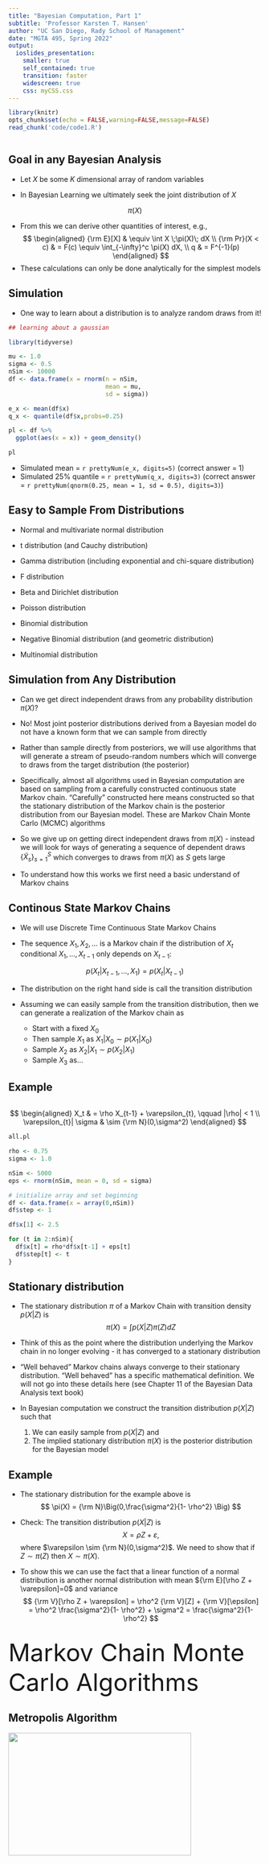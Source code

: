 ---
title: "Bayesian Computation, Part 1"
subtitle: 'Professor Karsten T. Hansen'
author: "UC San Diego, Rady School of Management"
date: "MGTA 495, Spring 2022"
output:
  ioslides_presentation:
    smaller: true 
    self_contained: true
    transition: faster
    widescreen: true
    css: myCSS.css
---

<style>
slides > slide.backdrop {
  background: white;
}
</style>

```{r setup, echo=FALSE,warning=FALSE,message=FALSE}
library(knitr)
opts_chunk$set(echo = FALSE,warning=FALSE,message=FALSE)
read_chunk('code/code1.R')
```

```{r loadLibraries}
```


## Goal in any Bayesian Analysis

- Let $X$ be some $K$ dimensional array of random variables 

- In Bayesian Learning we ultimately seek the joint distribution of $X$

$$
\pi(X)
$$

- From this we can derive other quantities of interest, e.g.,
$$
\begin{aligned}
{\rm E}[X] & \equiv \int X \;\pi(X)\; dX \\
{\rm Pr}(X < c) & = F(c) \equiv \int_{-\infty}^c \pi(X) dX, \\
q & =  F^{-1}(p)
\end{aligned}
$$
- These calculations can only be done analytically for the simplest models

## Simulation 

<div class="columns-2">
- One way to learn about a distribution is to analyze random draws from it!

```{r, echo=TRUE}
## learning about a gaussian

library(tidyverse)

mu <- 1.0
sigma <- 0.5
nSim <- 10000
df <- data.frame(x = rnorm(n = nSim, 
                           mean = mu,
                           sd = sigma))

e_x <- mean(df$x)
q_x <- quantile(df$x,probs=0.25)

pl <- df %>% 
  ggplot(aes(x = x)) + geom_density() 
```

```{r, fig.height=3,fig.width=3}
pl
```

- Simulated mean = `r prettyNum(e_x, digits=5)` (correct answer = 1)
- Simulated 25% quantile = `r prettyNum(q_x, digits=3)` (correct answer = `r prettyNum(qnorm(0.25, mean = 1, sd = 0.5), digits=3)`)


</div>

## Easy to Sample From Distributions

- Normal and multivariate normal distribution

- t distribution (and Cauchy distribution) 

- Gamma distribution (including exponential and chi-square distribution)

- F distribution

- Beta and Dirichlet distribution

- Poisson distribution 

- Binomial distribution 

- Negative Binomial distribution (and geometric distribution)

- Multinomial distribution

## Simulation from Any Distribution

- Can we get direct independent draws from any probability distribution $\pi(X)$? 

- No! Most joint posterior distributions derived from a Bayesian model do not have a known form that we can sample from directly  

- Rather than sample directly from posteriors, we will use algorithms that will generate a stream of pseudo-random numbers which will converge to draws from the target distribution (the posterior)

- Specifically, almost all algorithms used in Bayesian computation are based on sampling from a carefully constructed continuous state Markov chain. "Carefully" constructed here means constructed so that the stationary distribution of the Markov chain is the posterior distribution from our Bayesian model. These are Markov Chain Monte Carlo (MCMC) algorithms

- So we give up on getting direct independent draws from $\pi(X)$ - instead we will look for ways of generating a sequence of dependent draws $\lbrace \tilde X_s \rbrace_{s=1}^S$ which converges to draws from $\pi(X)$ as $S$ gets large 

- To understand how this works we first need a basic understand of Markov chains

## Continous State Markov Chains

- We will use Discrete Time Continuous State Markov Chains 

- The sequence $X_1,X_2,\dots$ is a Markov chain if the distribution of $X_t$ conditional $X_1,\dots,X_{t-1}$ only depends on $X_{t-1}$:

$$
p(X_t | X_{t-1},\dots,X_1) = p(X_t | X_{t-1})
$$

- The distribution on the right hand side is call the transition distribution 

- Assuming we can easily sample from the transition distribution, then we can generate a realization of the Markov chain as 
    - Start with a fixed $X_0$
    - Then sample $X_1$ as $X_1|X_0 \sim p(X_1|X_0)$
    - Sample $X_2$ as $X_2|X_1 \sim  p(X_2|X_1)$
    - Sample $X_3$ as...
    
## Example 

```{r exampleMC}
```

<div class="columns-2">

$$
\begin{aligned}
X_t & = \rho X_{t-1} + \varepsilon_{t}, \qquad |\rho| < 1 \\
\varepsilon_{t}| \sigma & \sim {\rm N}(0,\sigma^2)
\end{aligned}
$$

```{r, fig.width=5,fig.height=3}
all.pl
```

```{r, echo=TRUE,eval=FALSE}
rho <- 0.75
sigma <- 1.0 

nSim <- 5000
eps <- rnorm(nSim, mean = 0, sd = sigma)

# initialize array and set beginning
df <- data.frame(x = array(0,nSim))
df$step <- 1

df$x[1] <- 2.5

for (t in 2:nSim){
  df$x[t] = rho*df$x[t-1] + eps[t]
  df$step[t] <- t
}
```

</div>

## Stationary distribution 

- The stationary distribution $\pi$ of a Markov Chain with transition density $p(X|Z)$ is 
$$
\pi(X) = \int p(X|Z) \pi(Z) dZ
$$
- Think of this as the point where the distribution underlying the Markov chain in no longer evolving - it has converged to a stationary distribution

- "Well behaved" Markov chains always converge to their stationary distribution. "Well behaved" has a specific mathematical definition. We will not go into these details here (see Chapter 11 of the Bayesian Data Analysis text book)

- In Bayesian computation we construct the transition distribution $p(X|Z)$ such that 
    1. We can easily sample from $p(X|Z)$ and
    2. The implied stationary distribution $\pi(X)$ is the posterior distribution for the Bayesian model


## Example 

- The stationary distribution for the example above is
$$
\pi(X) = {\rm N}\Big(0,\frac{\sigma^2}{1- \rho^2} \Big)
$$
- Check: The transition distribution $p(X|Z)$ is 
$$
X = \rho Z + \varepsilon,
$$
where $\varepsilon \sim {\rm N}(0,\sigma^2)$. We need to show that if $Z \sim \pi(Z)$ then $X \sim \pi(X)$.

- To show this we can use the fact that a linear function of a normal distribution is another normal distribution with mean ${\rm E}[\rho Z + \varepsilon]=0$ and variance 
$$
{\rm V}[\rho Z + \varepsilon] = \rho^2 {\rm V}[Z] + {\rm V}[\epsilon] = \rho^2 \frac{\sigma^2}{1- \rho^2} + \sigma^2 = \frac{\sigma^2}{1- \rho^2}
$$

## {.flexbox .vcenter}

<div class="centered">
<font size="22">Markov Chain Monte Carlo Algorithms</font>
</div>



## Metropolis Algorithm 

![](images/metropolis.PNG){#id .class width=85% height=25%}

## 

<p align="center">
![](images/rosenbluth.jpg){#id .class width=40% height=70%}
</p>

<p align="center">
Arianna W. Rosenbluth, September 15, 1927 - December 28, 2020
</p>


## Metropolis Algorithm 

- Let $\pi(X)$ be the target distribution we want to sample from and let $p(X^*|X)$ be a symmetric proposal distribution generating a proposed move $X^*$ of the chain, conditional on the current state $X$ (symmetric means $p(X^*|X) = p(X|X^*)$)

- The algorithm starts with a starting value $X_0$ and then generates $\lbrace X_t \rbrace_{t=1}^T$ as follows:

1. Conditional on the current state $X_{t-1}$, generate a proposed move $X^*$ from the proposal distribution:
$$
X^* \sim p(X^*|X_{t-1})
$$
2. Calculate 
$$
r = \min \Bigg \lbrace \frac{ \pi(X^*) }{ \pi(X_{t-1}) }, 1 \Bigg \rbrace
$$
3. Update the new state $X_{t}$ as 
$$
X_t = \begin{cases}
X^* & \text{with probability $r$}, \\
X_{t-1} & \text{with probability $1-r$}
\end{cases}
$$


## Example

```{r exampleMetropolis}
```


<div class="columns-2">

- Suppose we had to sample from a mixture of two bivariate normal distributions

- For $x = (x_1,x_2)$, the target density is 

$$
p(x) = \lambda \; {\rm N}(x|\mu_1,\Sigma_1) + (1-\lambda) \; {\rm N}(x|\mu_2,\Sigma_2)
$$
where $\mu_1=(-0.5,0.0)$, $\mu_2=(0.25,1.5)$ and 
$$
\Sigma_1 = \begin{bmatrix}
0.75 & 0.25 \\ 0.25 & 0.75
\end{bmatrix}, ~~
\Sigma_2 = \begin{bmatrix}
0.5 & -0.25 \\ -0.25 & 0.5
\end{bmatrix}
$$
and $\lambda = 0.6$

- Note: There are ways of sampling from this distribution directly, but let's imagine we don't know how to!


```{r, fig.height=4,fig.width=4}
ggpl
```

## 3D plot of target

<p align="center">
![](images/jointDist2.png){#id .class width=90% height=70%}
</p>





</div>

## Picking a Proposal Distribution

- The key ingredient in the Metropolis algorithm is picking the proposal distribution

- The proposal distribution should 
    1. Be symmetric and
    2. Be easy to sample from and
    3. Generate draws that resemble the target distribution 

- One class of proposal distributions that often work well is the random walk proposal: 
$$
X^* = X_{t-1} + \alpha \; \varepsilon 
$$
where $\alpha > 0$ is a "jump" rate and usually $\epsilon \sim {\rm N}(0,I)$.

- $\alpha$ is chosen by experimentation to get a good compromise between a high acceptance rate and fast convergence to target distribution
    - If $\alpha$ is too big, most proposals will be rejected. If $\alpha$ is too small, the chain moves too slowly

## Simulation Result 

```{r sampleExampleMetropolis2}
```

<div class="columns-2">
```{r, echo=TRUE, eval=FALSE}
alpha <- 1.0

nSim <- 10000
chain <- array(0,c(nSim,2))
acceptCount <- 0

for (i in 2:nSim){
  ## propose new move 
  e <- rnorm(2, sd = alpha)
  x_star <- chain[i-1,] + e
  
  ## calculate accept rate 
  dCurrent <- target(chain[i-1,])
  dNew <- target(x_star)
  
  r <- dNew/dCurrent

  if (runif(1) < r){
    chain[i,] <- x_star
    acceptCount <- acceptCount + 1
  } else {
    chain[i,] <- chain[i-1,]
  }
}
```


```{r, fig.width=4.5,fig.height=4.5}
ggpl2
```

- Accept rate = `r prettyNum(acceptRate, digits=2)`

</div>

## Sanity Check

- The target distribution has mean and covariance matrix 
$$
\begin{aligned}
{\rm E}[X] & = (-0.2,0.6), \\
{\rm V}[X] & = 
\begin{bmatrix}
0.79 & 0.32 \\ 
0.32 & 1.19
\end{bmatrix}
\end{aligned}
$$
- If our samples are from the correct distribution - and we have enough of them - then we should be able to get close to these values by simply looking at the sample average and covariance of the sampled values: 

```{r}
burnIn <- 5000

colMeans(chainDF[burnIn:nSim,])

cov(chainDF[burnIn:nSim,])
```


## Metropolis Example: Logit Classifier

- Suppose we have classes $Y \in \lbrace 0,1\rbrace$ and features $X$ and we assume 
$$
{\rm Pr}(Y=1|X,\beta) = \frac{\exp\lbrace \beta'X \rbrace}{1 + \exp\lbrace \beta'X \rbrace}
$$
- Normally we train this model by maximizing the log-likelihood function: 
$$
\log L(\beta) = \sum_{i=1}^N Y_i \log {\rm Pr}(Y_i=1|X_i,\beta) + (1-Y_i)\log \big( 1 -{\rm Pr}(Y_i=1|X_i,\beta)\big)
$$

- If we specify a prior $\pi(\beta)$, then the log-posterior is 
$$
\log p(\beta) = \log L(\beta) + \log \pi(\beta)
$$

- Let's try to train this model using the Metropolis algorithm with a random walk proposal distribution

## Synthetic Data

- Generate 1,000 observations with 
$$
X_i = (1,\, x_{i2},\, x_{i3},\, x_{i4},\, x_{i5}), 
$$
and $x_{ij} \sim {\rm N}(0,1)$

- The true $\beta$ is 
$$
\beta = (0.0,0.5,1.0,-0.5,0.0)
$$

- We use a prior 
$$
\beta \sim {\rm N}(0,\tau^{-1} I_5)
$$

## Result 

```{r plotLogitMetropolis, fig.width=9,fig.height=5}
```

## Metropolis-Hastings 

- This is a generalization of the Metropolis algorithm that allows for non-symmetric proposal distributions 

- All we need is to correct the acceptance probability by including the proposal:
$$
r = \min \Bigg \lbrace \frac{ \pi(X^*) / p(X^*|X_{t-1}) }{ \pi(X_{t-1})/ p(X_{t-1}|X^*) }, 1 \Bigg \rbrace
$$

- Other than that everything else is the same 

## Problem with Metropolis

- The Metropolis (and Metropolis-Hastings) algorithm is a great general purpose algorithm 

- There is one downside: In large dimensions it often runs into a big problem: Almost all proposals get rejected!

- The bigger the dimension of $X$ is, the more likely it is that some elements of $X$ are outside of the mass of $\pi(X)$ and therefore the entire $X$ gets rejected 

- This happens since the advantage of the Metropolis algorithm is also a disadvantage: The proposal distribution doesn't use any information about $\pi(X)$

- Thankfully, there is another general algorithm that we can rely on in large dimensions 

## Gibbs Sampling 

![](images/gibbs.PNG){#id .class width=85% height=25%}

## Gibbs Sampling 

- The Gibbs sampler is based on a very basic observation: All information in a joint distribution $p(X_1,X_2)$ is contained in the two conditional distributions $p(X_1|X_2)$ and $p(X_2|X_1)$ (subject to some very mild assumptions)

- The Gibbs sampler is based on constructing a Markov chain where the transition distribution is made up of each of the conditional distributions:

- Start with $X_{2,0}$. Then sample $\lbrace X_{1t},X_{2t} \rbrace_{t=1}^T$ as 
$$
\begin{aligned}
X_{1t}|X_{2t-1} & \sim p(X_{1t}|X_{2t-1}), \\
X_{2t}|X_{1t} & \sim p(X_{2t}|X_{1t}), \\
\end{aligned}
$$
- Basic advantage: It is easier to sample from a series of conditional distributions than directly from the joint distribution

## Gibbs Sampling 

- You can run the Gibbs sampler on any number of partitions of the full variable $X$

- For example, dividing $X$ into three arrays $X = (X_1,X_2,X_3)$, the Gibbs sampler is 
$$
\begin{aligned}
X_{1t}|X_{2t-1},X_{3t-1} & \sim p(X_{1t}|X_{2t-1},X_{3t-1}), \\
X_{2t}|X_{1t},X_{3t-1} & \sim p(X_{2t}|X_{1t},X_{3t-1}), \\
X_{3t}|X_{1t},X_{2t} & \sim p(X_{3t}|X_{1t},X_{2t})
\end{aligned}
$$

- Now - let's look at some examples of how to derive the required conditional distributions

## Example 1

- Consider the simple normal distribution model: 
$$
X_i|\mu,\tau \sim {\rm N}(\mu,\tau^{-1}), \qquad i=1,\dots,N
$$
where we use a normal prior for $\mu$ and a gamma distribution for $\tau$ (the precision = 1/variance):
$$
\begin{aligned}
\mu & \sim {\rm N}(\mu_0,\tau_0^{-1}), \\
\tau & \sim {\rm G}(a_0,b_0)
\end{aligned}
$$
- We need to find the conditional distributions $p(\mu|\tau,X)$ and $p(\tau|\mu,X)$

- Note that we have already derived $p(\mu|\tau,X)$ - we did this in week 1, example III (see slide 29):
$$
p(\mu|\tau,X) = {\rm N}(m,c^{-1}),~~~ c \equiv \tau N + \tau_0,~~  m \equiv  \frac{\tau \sum_i X_i + \tau_0 \mu_0 }{c}
$$

## Gamma Distribution 


- The [Gamma distribution](https://en.wikipedia.org/wiki/Gamma_distribution) is a distribution on the positive real axis:
$$
{\rm G}(\tau|a_0,b_0) = \frac{{b_0}^{a_0}}{\Gamma(a_0)} \tau^{a_0-1} \exp(-b_0 \tau),
$$
with the properties 
$$
\begin{aligned}
{\rm E}[\tau] & = \frac{a_0}{b_0},  \\
{\rm V}[\tau] & = \frac{a_0}{b^2_0}  
\end{aligned}
$$
- This allows us to express a wide range of beliefs about $\tau$


## 

- Next we need the other conditional $p(\tau|\mu,X)$

- Again from Week 1, slide 29 we have the likelihood function 
$$
p(X_1,\dots,X_N|\mu,\tau) = \Big(\frac{1}{\sqrt{2\pi}}\Big)^N \tau^{N/2} \exp\Big( -\frac{\tau}{2} ssq\Big)
$$

$ssq = \sum_{i=1}^N (X_i - \mu)^2$

- Therefore the conditional for $\tau$ is 
$$
\begin{aligned}
p(\tau|\mu,X) & = p(X_1,\dots,X_N|\mu,\tau) \times {\rm G}(\tau|a_0,b_0) \\
 & = C \times \tau^{N/2} \exp\Big( -\frac{\tau}{2} ssq\Big) \times \tau^{a_0-1} \exp(-b_0 \tau) \\
 & = C \times \tau^{a_0 + N/2 - 1} \exp\Big\lbrace -\tau (b_0 + \tfrac{1}{2} ssq )   \Big \rbrace
\end{aligned}
$$
- We recognize this as another as another Gamma distribution: ${\rm G}(a_0 + N/2, b_0 + \tfrac{1}{2}ssq)$

## Gibbs Sampler 

- We have derived our first Gibbs sampler which simply means repeatedly sampling from 
    1. $\mu_t|\tau_{t-1} \sim {\rm N}\big(m(\tau_{t-1}),c(\tau_{t-1})^{-1}\big)$
    2. $\tau_t|\mu_t \sim {\rm G}\big( a_0 + N/2, b_0 + \tfrac{1}{2} ssq(\mu_t)  \big)$

- This requires that we are able to sample from a Normal and Gamma distribution but that is easy      

```{r, eval=FALSE,echo=TRUE}
for (i in 2:nIter){
  ## mu|tau
  mu_var <- 1.0/(gibbsDF$tau[i-1]*N + tau0)
  mu_mean <- mu_var*(gibbsDF$tau[i-1]*sum_x + tau0*mu0)
  gibbsDF$mu[i] <- rnorm(1,mean = mu_mean, sd = sqrt(mu_var))
  
  ## tau|mu
  ag <- a0 + 0.5*N
  bg <- b0 + 0.5*sum((df$X - gibbsDF$mu[i])^2)
  gibbsDF$tau[i] <- rgamma(1,shape = ag, rate = bg)
}
```

## Result 

```{r runGibbs1}
```

```{r resultsGibbs1}
```


<div class="columns-2">

```{r, fig.width=4.5,fig.height=3}
mcmcPlot
```

```{r}
gibbsStat
```


```{r, fig.width=4.5,fig.height=4}
postPlot
```


</div>


## Example 2: Uber Revisited 

$$
y_{ij}|\alpha_i,\sigma \sim {\rm N}(\alpha_i,\tau^{-1}), \qquad j=1,\dots,N_i;i=1,\dots,N, 
$$
with priors
$$
\begin{aligned}
\alpha_i|\mu,\sigma_\alpha & \sim {\rm N}(\mu_\alpha,\tau^{-1}_\alpha), \\
\mu_\alpha & \sim {\rm N}(\mu_0,\tau_0^{-1}), \\
\tau & \sim {\rm G}(a_0,b_0),  \\
\tau_\alpha & \sim {\rm G}(c_0,d_0), 
\end{aligned}
$$

## Conditional Distributions 

- We already know how to get the conditional for $\alpha_i$ and $\mu_\alpha$ - this is exactly as above: 
$$
\alpha_i|Y,\mu_\alpha,\tau_\alpha,\tau \sim {\rm N}(m_i,c_i^{-1}), 
$$
where $c_i = \tau N_i  + \tau_\alpha$ and $m_i = c_i^{-1} ( \tau \sum_{j=1}^{N_i} X_{ij} + \tau_\alpha \mu_\alpha  )$


## 

- For $\mu_\alpha$ this gives us 

$$
\mu_\alpha | \alpha,\tau_\alpha \sim {\rm N}(m,c^{-1})
$$
where $c = \tau_\alpha N + \tau_0$ and $m = c^{-1} ( \tau_\alpha \sum_{i=1}^N \alpha_i  + \mu_0 \tau_0)$

- For $\tau_\alpha$ we can again follow the derivation in Example 1 to get 
$$
\tau_\alpha|\alpha,\mu_\alpha \sim {\rm G}\big( c_0 + \tfrac{1}{2} N, d_0 + \tfrac{1}{2} \sum_{i=1}^N (\alpha_i - \mu_\alpha)^2 \big)
$$
- Finally for $\tau$ we can follow a similar derivation across $i$ and $j$ to get 
$$
\tau|\alpha,Y \sim {\rm G}\big( a_0 + \tfrac{1}{2} \sum_{i=1}^N N_i, b_0 + \tfrac{1}{2} \sum_{i=1}^N \sum_{j=1}^{N_i} (Y_{ij} - \alpha_i)^2 \big)
$$

## Code

```{r, echo=TRUE, eval=FALSE}
for (i in 2:nIter){
  ## alpha
  mu_var <- 1.0/(gibbs1$tau[i-1]*dfStats$n_i + gibbs1$tau_alpha[i-1])
  mu_mean <- mu_var*(gibbs1$tau[i-1]*dfStats$sumY + 
                      gibbs1$tau_alpha[i-1]*gibbs1$mu_alpha[i-1])
  gibbs2[i,] <- mu_mean + sqrt(mu_var)*rnorm(nRiders)
  
  ## mu_alpha
  mu_var <- 1.0/(gibbs1$tau_alpha[i-1]*nRiders + tau0)
  mu_mean <- mu_var*(gibbs1$tau_alpha[i-1]*sum(gibbs2[i,]) + tau0*mu0)
  gibbs1$mu_alpha[i] <- rnorm(1,mean = mu_mean, sd = sqrt(mu_var))
  
  ## tau_alpha
  ag <- c0 + 0.5*nRiders
  bg <- d0 + 0.5*sum((gibbs2[i,] - gibbs1$mu_alpha[i])^2)
  gibbs1$tau_alpha[i] <- rgamma(1,shape = ag, rate = bg)
  
  ## tau
  ag <- c0 + 0.5*nTotal
  bg <- d0 + 0.5*( ssqAll + sum(dfStats$n_i*(gibbs2[i,]^2)) - 
                     2.0*sum(gibbs2[i,]*dfStats$sumY))
  gibbs1$tau[i] <- rgamma(1,shape = ag, rate = bg)
}

```


## 

```{r uberGibbs}
```

```{r uberGibbsPlots}
```

```{r, fig.height=4,fig.width=8}
tracePlotUber
```


## Comparison to Stan Run (Week 2)

- Gibbs Summary:

```{r}
gibbsStat
```

- Stan Summary:

```{r}
stanMCMCStat
```

## Comparison to Stan Run (Week 2)

```{r, fig.height=5,fig.width=5}
alphaCompPlot
```



## HMC and Stan

- HMC = Hybrid Monte Carlo

- This is a version of Metropolis-Hastings where we use information about the gradient of the log-posterior to propose promising moves 

- This often leads to algorithms with high acceptance rates and fast convergence 

- Can be implemented manually or by using Stan 

- Next module! 







